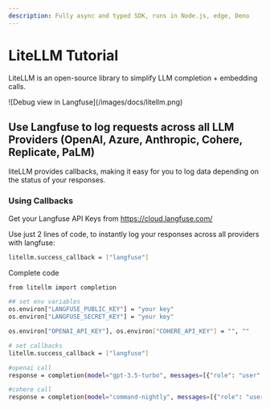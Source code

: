 ```yaml
---
description: Fully async and typed SDK, runs in Node.js, edge, Deno
---
```


# LiteLLM Tutorial

LiteLLM is an open-source library to simplify LLM completion + embedding calls.

<Frame>
  ![Debug view in Langfuse](/images/docs/litellm.png)
</Frame>

## Use Langfuse to log requests across all LLM Providers (OpenAI, Azure, Anthropic, Cohere, Replicate, PaLM)

liteLLM provides callbacks, making it easy for you to log data depending on the status of your responses.

### Using Callbacks

Get your Langfuse API Keys from https://cloud.langfuse.com/

Use just 2 lines of code, to instantly log your responses across all providers with langfuse:

```sh
litellm.success_callback = ["langfuse"]
```

Complete code

```sh
from litellm import completion

## set env variables
os.environ["LANGFUSE_PUBLIC_KEY"] = "your key"
os.environ["LANGFUSE_SECRET_KEY"] = "your key"

os.environ["OPENAI_API_KEY"], os.environ["COHERE_API_KEY"] = "", ""

# set callbacks
litellm.success_callback = ["langfuse"]

#openai call
response = completion(model="gpt-3.5-turbo", messages=[{"role": "user", "content": "Hi 👋 - i'm openai"}])

#cohere call
response = completion(model="command-nightly", messages=[{"role": "user", "content": "Hi 👋 - i'm cohere"}])
```

